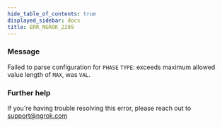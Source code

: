 ```yaml
---
hide_table_of_contents: true
displayed_sidebar: docs
title: ERR_NGROK_2209
---
```




### Message

Failed to parse configuration for `PHASE` `TYPE`: exceeds maximum allowed value length of `MAX`, was `VAL`.

<ErrorDetails error="err_ngrok_2209" />

### Further help

If you're having trouble resolving this error, please reach out to [support@ngrok.com](mailto:support@ngrok.com?subject=Help%20with%20ERR_NGROK_2209)
